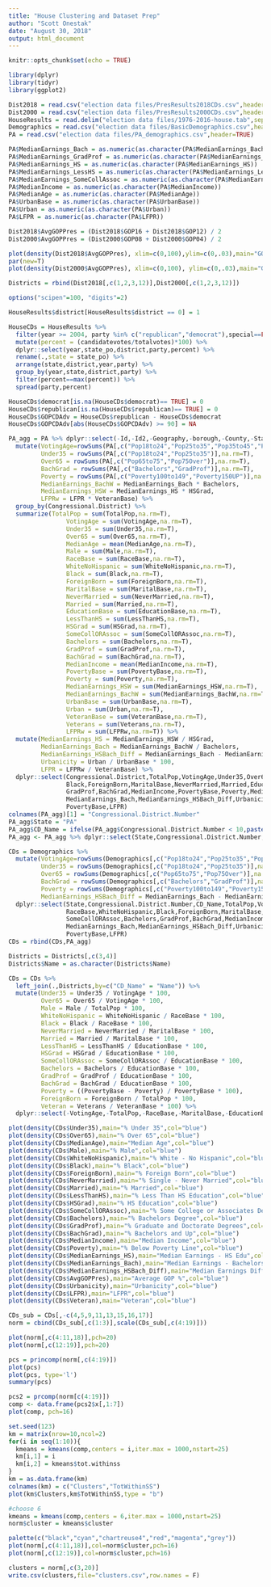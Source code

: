 ---
title: "House Clustering and Dataset Prep"
author: "Scott Onestak"
date: "August 30, 2018"
output: html_document
---

```{r setup, include=FALSE}
knitr::opts_chunk$set(echo = TRUE)
```

```{r packages}
library(dplyr)
library(tidyr)
library(ggplot2)
```

```{r data}
Dist2018 = read.csv("election data files/PresResults2018CDs.csv",header=TRUE)
Dist2000 = read.csv("election data files/PresResults2000CDs.csv",header=TRUE)
HouseResults = read.delim("election data files/1976-2016-house.tab",sep="\t",header=TRUE)
Demographics = read.csv("election data files/BasicDemographics.csv",header=TRUE)
PA = read.csv("election data files/PA_demographics.csv",header=TRUE)

PA$MedianEarnings_Bach = as.numeric(as.character(PA$MedianEarnings_Bach))
PA$MedianEarnings_GradProf = as.numeric(as.character(PA$MedianEarnings_GradProf))
PA$MedianEarnings_HS = as.numeric(as.character(PA$MedianEarnings_HS))
PA$MedianEarnings_LessHS = as.numeric(as.character(PA$MedianEarnings_LessHS))
PA$MedianEarnings_SomeCollAssoc = as.numeric(as.character(PA$MedianEarnings_SomeCollAssoc))
PA$MedianIncome = as.numeric(as.character(PA$MedianIncome))
PA$MedianAge = as.numeric(as.character(PA$MedianAge))
PA$UrbanBase = as.numeric(as.character(PA$UrbanBase))
PA$Urban = as.numeric(as.character(PA$Urban))
PA$LFPR = as.numeric(as.character(PA$LFPR))
```

```{r Pres Dist Work}
Dist2018$AvgGOPPres = (Dist2018$GOP16 + Dist2018$GOP12) / 2
Dist2000$AvgGOPPres = (Dist2000$GOP08 + Dist2000$GOP04) / 2

plot(density(Dist2018$AvgGOPPres), xlim=c(0,100),ylim=c(0,.03),main="GOP Average Vote Share",xlab="RED=2010s, BLUE=2000s",col="red")
par(new=T)
plot(density(Dist2000$AvgGOPPres), xlim=c(0,100), ylim=c(0,.03),main="GOP Average Vote Share",xlab="",col="blue")

Districts = rbind(Dist2018[,c(1,2,3,12)],Dist2000[,c(1,2,3,12)])
```

```{r House Results Agg}
options("scipen"=100, "digits"=2)

HouseResults$district[HouseResults$district == 0] = 1

HouseCDs = HouseResults %>%
  filter(year >= 2004, party %in% c("republican","democrat"),special==FALSE) %>%
  mutate(percent = (candidatevotes/totalvotes)*100) %>%
  dplyr::select(year,state_po,district,party,percent) %>%
  rename(.,state = state_po) %>%
  arrange(state,district,year,party) %>%
  group_by(year,state,district,party) %>%
  filter(percent==max(percent)) %>%
  spread(party,percent)

HouseCDs$democrat[is.na(HouseCDs$democrat)== TRUE] = 0
HouseCDs$republican[is.na(HouseCDs$republican)== TRUE] = 0
HouseCDs$GOPCDAdv = HouseCDs$republican - HouseCDs$democrat
HouseCDs$GOPCDAdv[abs(HouseCDs$GOPCDAdv) >= 90] = NA
```

```{r PA}

PA_agg = PA %>% dplyr::select(-Id,-Id2,-Geography,-borough,-County,-State) %>%
  mutate(VotingAge=rowSums(PA[,c("Pop18to24","Pop25to35","Pop35to45","Pop45to55","Pop55to65","Pop65to75","Pop75Over")],na.rm=T),
         Under35 = rowSums(PA[,c("Pop18to24","Pop25to35")],na.rm=T),
         Over65 = rowSums(PA[,c("Pop65to75","Pop75Over")],na.rm=T),
         BachGrad = rowSums(PA[,c("Bachelors","GradProf")],na.rm=T),
         Poverty = rowSums(PA[,c("Poverty100to149","Poverty150UP")],na.rm=T),
         MedianEarnings_BachW = MedianEarnings_Bach * Bachelors,
         MedianEarnings_HSW = MedianEarnings_HS * HSGrad,
         LFPRw = LFPR * VeteranBase) %>%
  group_by(Congressional.District) %>%
  summarize(TotalPop = sum(TotalPop,na.rm=T),
                VotingAge = sum(VotingAge,na.rm=T),
                Under35 = sum(Under35,na.rm=T),
                Over65 = sum(Over65,na.rm=T),
                MedianAge = mean(MedianAge,na.rm=T),
                Male = sum(Male,na.rm=T),
                RaceBase = sum(RaceBase,na.rm=T),
                WhiteNoHispanic = sum(WhiteNoHispanic,na.rm=T),
                Black = sum(Black,na.rm=T),
                ForeignBorn = sum(ForeignBorn,na.rm=T),
                MaritalBase = sum(MaritalBase,na.rm=T),
                NeverMarried = sum(NeverMarried,na.rm=T),
                Married = sum(Married,na.rm=T),
                EducationBase = sum(EducationBase,na.rm=T),
                LessThanHS = sum(LessThanHS,na.rm=T),
                HSGrad = sum(HSGrad,na.rm=T),
                SomeCollORAssoc = sum(SomeCollORAssoc,na.rm=T),
                Bachelors = sum(Bachelors,na.rm=T),
                GradProf = sum(GradProf,na.rm=T),
                BachGrad = sum(BachGrad,na.rm=T),
                MedianIncome = mean(MedianIncome,na.rm=T),
                PovertyBase = sum(PovertyBase,na.rm=T),
                Poverty = sum(Poverty,na.rm=T),
                MedianEarnings_HSW = sum(MedianEarnings_HSW,na.rm=T),
                MedianEarnings_BachW = sum(MedianEarnings_BachW,na.rm=T),
                UrbanBase = sum(UrbanBase,na.rm=T),
                Urban = sum(Urban,na.rm=T),
                VeteranBase = sum(VeteranBase,na.rm=T),
                Veterans = sum(Veterans,na.rm=T),
                LFPRw = sum(LFPRw,na.rm=T)) %>%
  mutate(MedianEarnings_HS = MedianEarnings_HSW / HSGrad,
         MedianEarnings_Bach = MedianEarnings_BachW / Bachelors,
         MedianEarnings_HSBach_Diff = MedianEarnings_Bach - MedianEarnings_HS,
         Urbanicity = Urban / UrbanBase * 100,
         LFPR = LFPRw / VeteranBase) %>%
  dplyr::select(Congressional.District,TotalPop,VotingAge,Under35,Over65,MedianAge,Male,RaceBase,WhiteNoHispanic,
                Black,ForeignBorn,MaritalBase,NeverMarried,Married,EducationBase,LessThanHS,HSGrad,SomeCollORAssoc,Bachelors,
                GradProf,BachGrad,MedianIncome,PovertyBase,Poverty,MedianEarnings_HS,
                MedianEarnings_Bach,MedianEarnings_HSBach_Diff,Urbanicity,Veterans,VeteranBase,RaceBase,MaritalBase,EducationBase,
                PovertyBase,LFPR)
colnames(PA_agg)[1] = "Congressional.District.Number"
PA_agg$State = "PA"
PA_agg$CD_Name = ifelse(PA_agg$Congressional.District.Number < 10,paste(PA_agg$State,"0",PA_agg$Congressional.District.Number,sep=''), paste(PA_agg$State,PA_agg$Congressional.District.Number,sep=''))
PA_agg <- PA_agg %>% dplyr::select(State,Congressional.District.Number,CD_Name, everything())
```

```{r total us}
CDs = Demographics %>%
  mutate(VotingAge=rowSums(Demographics[,c("Pop18to24","Pop25to35","Pop35to45","Pop45to55","Pop55to65","Pop65to75","Pop75Over")],na.rm=T),
         Under35 = rowSums(Demographics[,c("Pop18to24","Pop25to35")],na.rm=T),
         Over65 = rowSums(Demographics[,c("Pop65to75","Pop75Over")],na.rm=T),
         BachGrad = rowSums(Demographics[,c("Bachelors","GradProf")],na.rm=T),
         Poverty = rowSums(Demographics[,c("Poverty100to149","Poverty150UP")],na.rm=T),
         MedianEarnings_HSBach_Diff = MedianEarnings_Bach - MedianEarnings_HS) %>%
  dplyr::select(State,Congressional.District.Number,CD_Name,TotalPop,VotingAge,Under35,Over65,MedianAge,Male,
                RaceBase,WhiteNoHispanic,Black,ForeignBorn,MaritalBase,NeverMarried,Married,EducationBase,LessThanHS,HSGrad,
                SomeCollORAssoc,Bachelors,GradProf,BachGrad,MedianIncome,PovertyBase,Poverty,MedianEarnings_HS,
                MedianEarnings_Bach,MedianEarnings_HSBach_Diff,Urbanicity,Veterans,VeteranBase,RaceBase,MaritalBase,EducationBase,
                PovertyBase,LFPR)
CDs = rbind(CDs,PA_agg)

Districts = Districts[,c(3,4)]
Districts$Name = as.character(Districts$Name)

CDs = CDs %>%
  left_join(.,Districts,by=c("CD_Name" = "Name")) %>%
  mutate(Under35 = Under35 / VotingAge * 100,
         Over65 = Over65 / VotingAge * 100,
         Male = Male / TotalPop * 100,
         WhiteNoHispanic = WhiteNoHispanic / RaceBase * 100,
         Black = Black / RaceBase * 100,
         NeverMarried = NeverMarried / MaritalBase * 100,
         Married = Married / MaritalBase * 100,
         LessThanHS = LessThanHS / EducationBase * 100,
         HSGrad = HSGrad / EducationBase * 100,
         SomeCollORAssoc = SomeCollORAssoc / EducationBase * 100,
         Bachelors = Bachelors / EducationBase * 100,
         GradProf = GradProf / EducationBase * 100,
         BachGrad = BachGrad / EducationBase * 100,
         Poverty = ((PovertyBase - Poverty) / PovertyBase * 100),
         ForeignBorn = ForeignBorn / TotalPop * 100,
         Veteran = Veterans / VeteranBase * 100) %>%
  dplyr::select(-VotingAge,-TotalPop,-RaceBase,-MaritalBase,-EducationBase,-PovertyBase,-Veterans,-VeteranBase)
```


```{r plots and plots and plots}
plot(density(CDs$Under35),main="% Under 35",col="blue")
plot(density(CDs$Over65),main="% Over 65",col="blue")
plot(density(CDs$MedianAge),main="Median Age",col="blue")
plot(density(CDs$Male),main="% Male",col="blue")
plot(density(CDs$WhiteNoHispanic),main="% White - No Hispanic",col="blue")
plot(density(CDs$Black),main="% Black",col="blue")
plot(density(CDs$ForeignBorn),main="% Foreign Born",col="blue")
plot(density(CDs$NeverMarried),main="% Single - Never Married",col="blue")
plot(density(CDs$Married),main="% Married",col="blue")
plot(density(CDs$LessThanHS),main="% Less Than HS Education",col="blue")
plot(density(CDs$HSGrad),main="% HS Education",col="blue")
plot(density(CDs$SomeCollORAssoc),main="% Some College or Associates Degree Education",col="blue")
plot(density(CDs$Bachelors),main="% Bachelors Degree",col="blue")
plot(density(CDs$GradProf),main="% Graduate and Doctorate Degrees",col="blue")
plot(density(CDs$BachGrad),main="% Bachelors and Up",col="blue")
plot(density(CDs$MedianIncome),main="Median Income",col="blue")
plot(density(CDs$Poverty),main="% Below Poverty Line",col="blue")
plot(density(CDs$MedianEarnings_HS),main="Median Earnings - HS Edu",col="blue")
plot(density(CDs$MedianEarnings_Bach),main="Median Earnings - Bachelors",col="blue")
plot(density(CDs$MedianEarnings_HSBach_Diff),main="Median Earnings Differential (Bachelors - HS Edu)",col="blue")
plot(density(CDs$AvgGOPPres),main="Average GOP %",col="blue")
plot(density(CDs$Urbanicity),main="Urbanicity",col="blue")
plot(density(CDs$LFPR),main="LFPR",col="blue")
plot(density(CDs$Veteran),main="Veteran",col="blue")
```

```{r normalize}
CDs_sub = CDs[,-c(4,5,9,11,13,15,16,17)]
norm = cbind(CDs_sub[,c(1:3)],scale(CDs_sub[,c(4:19)]))

plot(norm[,c(4:11,18)],pch=20)
plot(norm[,c(12:19)],pch=20)
```

```{r pca}
pcs = princomp(norm[,c(4:19)])
plot(pcs)
plot(pcs, type='l')
summary(pcs)

pcs2 = prcomp(norm[c(4:19)])
comp <- data.frame(pcs2$x[,1:7])
plot(comp, pch=16)
```

```{r k-means cluster}
set.seed(123)
km = matrix(nrow=10,ncol=2)
for(i in seq(1:10)){
  kmeans = kmeans(comp,centers = i,iter.max = 1000,nstart=25)
  km[i,1] = i
  km[i,2] = kmeans$tot.withinss
}
km = as.data.frame(km)
colnames(km) = c("Clusters","TotWithinSS")
plot(km$Clusters,km$TotWithinSS,type = "b")

#choose 6
kmeans = kmeans(comp,centers = 6,iter.max = 1000,nstart=25)
norm$cluster = kmeans$cluster
```

```{r plots and plots and plots of clusters}
palette(c("black","cyan","chartreuse4","red","magenta","grey"))
plot(norm[,c(4:11,18)],col=norm$cluster,pch=16)
plot(norm[,c(12:19)],col=norm$cluster,pch=16)
```

```{r export cluster data}
clusters = norm[,c(3,20)]
write.csv(clusters,file="clusters.csv",row.names = F)
```



